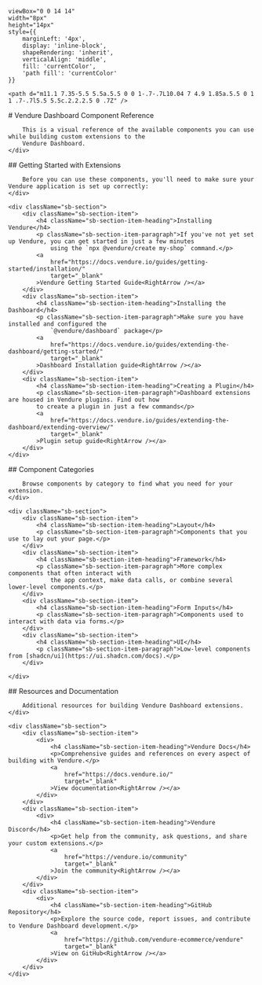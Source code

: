 
    viewBox="0 0 14 14"
    width="8px"
    height="14px"
    style={{
        marginLeft: '4px',
        display: 'inline-block',
        shapeRendering: 'inherit',
        verticalAlign: 'middle',
        fill: 'currentColor',
        'path fill': 'currentColor'
    }}
>
    <path d="m11.1 7.35-5.5 5.5a.5.5 0 0 1-.7-.7L10.04 7 4.9 1.85a.5.5 0 1 1 .7-.7l5.5 5.5c.2.2.2.5 0 .7Z" />
</svg>

<Meta title="Introduction" />

<div className="sb-container">
    <div className='sb-section-title'>
        # Vendure Dashboard Component Reference

        This is a visual reference of the available components you can use while building custom extensions to the
        Vendure Dashboard.
    </div>
</div>

<div className="sb-container">
    <div className='sb-section-title'>
        ## Getting Started with Extensions

        Before you can use these components, you'll need to make sure your Vendure application is set up correctly:
    </div>

    <div className="sb-section">
        <div className="sb-section-item">
            <h4 className="sb-section-item-heading">Installing Vendure</h4>
            <p className="sb-section-item-paragraph">If you've not yet set up Vendure, you can get started in just a few minutes
                using the `npx @vendure/create my-shop` command.</p>
            <a
                href="https://docs.vendure.io/guides/getting-started/installation/"
                target="_blank"
            >Vendure Getting Started Guide<RightArrow /></a>
        </div>
        <div className="sb-section-item">
            <h4 className="sb-section-item-heading">Installing the Dashboard</h4>
            <p className="sb-section-item-paragraph">Make sure you have installed and configured the
                `@vendure/dashboard` package</p>
            <a
                href="https://docs.vendure.io/guides/extending-the-dashboard/getting-started/"
                target="_blank"
            >Dashboard Installation guide<RightArrow /></a>
        </div>
        <div className="sb-section-item">
            <h4 className="sb-section-item-heading">Creating a Plugin</h4>
            <p className="sb-section-item-paragraph">Dashboard extensions are housed in Vendure plugins. Find out how
            to create a plugin in just a few commands</p>
            <a
                href="https://docs.vendure.io/guides/extending-the-dashboard/extending-overview/"
                target="_blank"
            >Plugin setup guide<RightArrow /></a>
        </div>
    </div>
</div>

<div className="sb-container">
    <div className='sb-section-title'>
        ## Component Categories

        Browse components by category to find what you need for your extension.
    </div>

    <div className="sb-section">
        <div className="sb-section-item">
            <h4 className="sb-section-item-heading">Layout</h4>
            <p className="sb-section-item-paragraph">Components that you use to lay out your page.</p>
        </div>
        <div className="sb-section-item">
            <h4 className="sb-section-item-heading">Framework</h4>
            <p className="sb-section-item-paragraph">More complex components that often interact with
                the app context, make data calls, or combine several lower-level components.</p>
        </div>
        <div className="sb-section-item">
            <h4 className="sb-section-item-heading">Form Inputs</h4>
            <p className="sb-section-item-paragraph">Components used to interact with data via forms.</p>
        </div>
        <div className="sb-section-item">
            <h4 className="sb-section-item-heading">UI</h4>
            <p className="sb-section-item-paragraph">Low-level components from [shadcn/ui](https://ui.shadcn.com/docs).</p>
        </div>

    </div>
</div>

<div className="sb-container">
    <div className='sb-section-title'>
        ## Resources and Documentation

        Additional resources for building Vendure Dashboard extensions.
    </div>

    <div className="sb-section">
        <div className="sb-section-item">
            <div>
                <h4 className="sb-section-item-heading">Vendure Docs</h4>
                <p>Comprehensive guides and references on every aspect of building with Vendure.</p>
                <a
                    href="https://docs.vendure.io/"
                    target="_blank"
                >View documentation<RightArrow /></a>
            </div>
        </div>
        <div className="sb-section-item">
            <div>
                <h4 className="sb-section-item-heading">Vendure Discord</h4>
                <p>Get help from the community, ask questions, and share your custom extensions.</p>
                <a
                    href="https://vendure.io/community"
                    target="_blank"
                >Join the community<RightArrow /></a>
            </div>
        </div>
        <div className="sb-section-item">
            <div>
                <h4 className="sb-section-item-heading">GitHub Repository</h4>
                <p>Explore the source code, report issues, and contribute to Vendure Dashboard development.</p>
                <a
                    href="https://github.com/vendure-ecommerce/vendure"
                    target="_blank"
                >View on GitHub<RightArrow /></a>
            </div>
        </div>
    </div>
</div>

<style>
    {`
  .sb-container {
    margin-bottom: 48px;
  }

          .sb-section {
            width: 100%;
            display: flex;
            flex-direction: row;
            gap: 20px;
          }

          img {
            object-fit: cover;
          }

          .sb-section-title {
            margin-bottom: 32px;
          }

          .sb-section a:not(h1 a, h2 a, h3 a) {
            font-size: 14px;
          }

          .sb-section-item, .sb-grid-item {
            flex: 1;
            display: flex;
            flex-direction: column;
          }

          .sb-section-item-heading {
            padding-top: 20px !important;
            padding-bottom: 5px !important;
            margin: 0 !important;
          }
          .sb-section-item-paragraph {
            margin: 0;
            padding-bottom: 10px;
          }

          .sb-chevron {
            margin-left: 5px;
          }

          .sb-features-grid {
            display: grid;
            grid-template-columns: repeat(2, 1fr);
            grid-gap: 32px 20px;
          }

          .sb-socials {
            display: grid;
            grid-template-columns: repeat(4, 1fr);
          }

          .sb-socials p {
            margin-bottom: 10px;
          }

          .sb-explore-image {
            max-height: 32px;
            align-self: flex-start;
          }

          .sb-addon {
            width: 100%;
            display: flex;
            align-items: center;
            position: relative;
            background-color: #EEF3F8;
            border-radius: 5px;
            border: 1px solid rgba(0, 0, 0, 0.05);
            background: #EEF3F8;
            height: 180px;
            margin-bottom: 48px;
            overflow: hidden;
          }

          .sb-addon-text {
            padding-left: 48px;
            max-width: 240px;
          }

          .sb-addon-text h4 {
            padding-top: 0px;
          }

          .sb-addon-img {
            position: absolute;
            left: 345px;
            top: 0;
            height: 100%;
            width: 200%;
            overflow: hidden;
          }

          .sb-addon-img img {
            width: 650px;
            transform: rotate(-15deg);
            margin-left: 40px;
            margin-top: -72px;
            box-shadow: 0 0 1px rgba(255, 255, 255, 0);
            backface-visibility: hidden;
          }

          @media screen and (max-width: 800px) {
            .sb-addon-img {
              left: 300px;
            }
          }

          @media screen and (max-width: 600px) {
            .sb-section {
              flex-direction: column;
            }

            .sb-features-grid {
              grid-template-columns: repeat(1, 1fr);
            }

            .sb-socials {
              grid-template-columns: repeat(2, 1fr);
            }

            .sb-addon {
              height: 280px;
              align-items: flex-start;
              padding-top: 32px;
              overflow: hidden;
            }

            .sb-addon-text {
              padding-left: 24px;
            }

            .sb-addon-img {
              right: 0;
              left: 0;
              top: 130px;
              bottom: 0;
              overflow: hidden;
              height: auto;
              width: 124%;
            }

            .sb-addon-img img {
              width: 1200px;
              transform: rotate(-12deg);
              margin-left: 0;
              margin-top: 48px;
              margin-bottom: -40px;
              margin-left: -24px;
            }
          }
`}
</style>
